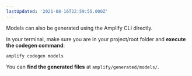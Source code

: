 ```yaml
---
lastUpdated: '2021-08-16T22:59:55.000Z'
---
```


Models can also be generated using the Amplify CLI directly.

In your terminal, make sure you are in your project/root folder and **execute the codegen command**:

```console
amplify codegen models
```

You can **find the generated files** at `amplify/generated/models/`.
